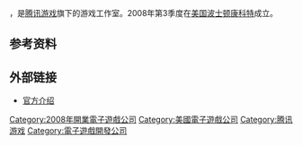 {{NoteTA
| G1=Games
}}
{{Infobox company
 | name = 波士顿工作室
 | name_en = Tencent Boston
 | logo =
 | type = 腾讯游戏旗下工作室
 | genre =
 | foundation =2008年
 | defunct =
 | location_city =[[波士顿|波士顿]]
 | location =
 | locations =
 | key_people =
 | industry = 电子游戏
 | products = 电子游戏
 | num_employees =
 | parent = [[腾讯游戏|腾讯游戏]]
 | owner = 腾讯游戏
 | divisions =
 | subsid =
 | slogan =
 | homepage =
 | footnotes =
 | intl =
}}

{{vgname2|波士顿工作室|en=Tencent Boston}}，是[[腾讯游戏|腾讯游戏]]旗下的游戏工作室。2008年第3季度在[[美国|美国]][[波士顿|波士顿]][[康科特_(麻萨诸塞州)|康科特]]成立。

== 参考资料 ==
{{Reflist}}

== 外部链接 ==

* [http://game.qq.com/hr/studio_9.shtml 官方介绍] {{Wayback|url=http://game.qq.com/hr/studio_9.shtml |date=20200219053131 }}

{{腾讯游戏}}
{{中国大陆电子游戏公司}}

{{DEFAULTSORT:Tencent Boston}}
[[Category:2008年開業電子遊戲公司|Category:2008年開業電子遊戲公司]]
[[Category:美國電子遊戲公司|Category:美國電子遊戲公司]]
[[Category:腾讯游戏|Category:腾讯游戏]]
[[Category:電子遊戲開發公司|Category:電子遊戲開發公司]]

{{US-videogame-company-stub}}